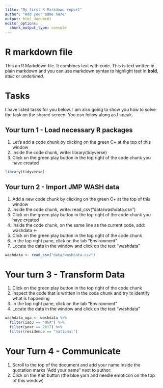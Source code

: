 ```yaml
---
title: "My first R Markdown report"
author: "Add your name here"
output: html_document
editor_options:
  chunk_output_type: console
---
```


# R markdown file

This an R Markdown file. It combines text with code. This is text written in plain markdown and you can use markdown syntax to highlight text in **bold**, *italic* or _underlined_.

# Tasks

I have listed tasks for you below. I am also going to show you how to solve the task on the shared screen. You can follow along as I speak. 

## Your turn 1 - Load necessary R packages

1. Let's add a code chunk by clicking on the green C+ at the top of this window
2. Inside the code chunk, write: library(tidyverse)
3. Click on the green play button in the top right of the code chunk you have created

```r

library(tidyverse)

```

## Your turn 2 - Import JMP WASH data

1. Add a new code chunk by clicking on the green C+ at the top of this window
2. Inside the code chunk, write: read_csv("data/washdata.csv")
3. Click on the green play button in the top right of the code chunk you have created
4. Inside the code chunk, on the same line as the current code, add: washdata <- 
5. Click on the green play button in the top right of the code chunk
6. In the top right pane, click on the tab "Environment"
7. Locate the data in the window and click on the text "washdata"


```r

washdata <- read_csv("data/washdata.csv")

```

# Your turn 3 - Transform Data

1. Click on the green play button in the top right of the code chunk
2. Inspect the code that is written in the code chunk and try to identify what is happening
3. In the top right pane, click on the tab "Environment"
4. Locate the data in the window and click on the text "washdata"

```r

washdata_uga <- washdata %>%
  filter(iso3 == "UGA") %>% 
  filter(year == 2017) %>% 
  filter(residence == "national") 
```

# Your Turn 4 - Communicate

1. Scroll to the top of the document and add your name inside the quotation marks "Add your name" next to author: 
2. Click on the Knit button (the blue yarn and needle emoticon on the top of this window) 


